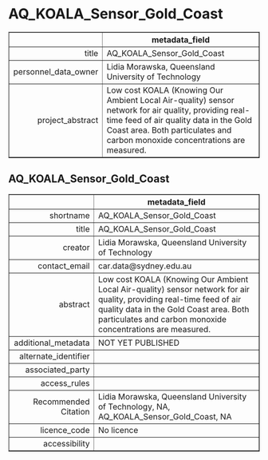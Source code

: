 AQ_KOALA_Sensor_Gold_Coast
===
<!-- html table generated in R 3.6.0 by xtable 1.8-4 package -->
<!-- Fri May 22 19:14:23 2020 -->
<table border=1>
<tr> <th>  </th> <th> metadata_field </th>  </tr>
  <tr> <td align="right"> title </td> <td> AQ_KOALA_Sensor_Gold_Coast </td> </tr>
  <tr> <td align="right"> personnel_data_owner </td> <td> Lidia Morawska, Queensland University of Technology </td> </tr>
  <tr> <td align="right"> project_abstract </td> <td> Low cost KOALA (Knowing Our Ambient Local Air-quality) sensor network for air quality, providing real-time feed of air quality data in the Gold Coast area. Both particulates and carbon monoxide concentrations are measured. </td> </tr>
   </table>



AQ_KOALA_Sensor_Gold_Coast
---
<!-- html table generated in R 3.6.0 by xtable 1.8-4 package -->
<!-- Fri May 22 19:14:23 2020 -->
<table border=1>
<tr> <th>  </th> <th> metadata_field </th>  </tr>
  <tr> <td align="right"> shortname </td> <td> AQ_KOALA_Sensor_Gold_Coast </td> </tr>
  <tr> <td align="right"> title </td> <td> AQ_KOALA_Sensor_Gold_Coast </td> </tr>
  <tr> <td align="right"> creator </td> <td> Lidia Morawska, Queensland University of Technology </td> </tr>
  <tr> <td align="right"> contact_email </td> <td> car.data@sydney.edu.au </td> </tr>
  <tr> <td align="right"> abstract </td> <td> Low cost KOALA (Knowing Our Ambient Local Air-quality) sensor network for air quality, providing real-time feed of air quality data in the Gold Coast area. Both particulates and carbon monoxide concentrations are measured. </td> </tr>
  <tr> <td align="right"> additional_metadata </td> <td> NOT YET PUBLISHED </td> </tr>
  <tr> <td align="right"> alternate_identifier </td> <td>  </td> </tr>
  <tr> <td align="right"> associated_party </td> <td>  </td> </tr>
  <tr> <td align="right"> access_rules </td> <td>  </td> </tr>
  <tr> <td align="right"> Recommended Citation </td> <td> Lidia Morawska, Queensland University of Technology, NA, AQ_KOALA_Sensor_Gold_Coast, NA </td> </tr>
  <tr> <td align="right"> licence_code </td> <td> No licence </td> </tr>
  <tr> <td align="right"> accessibility </td> <td>  </td> </tr>
   </table>



